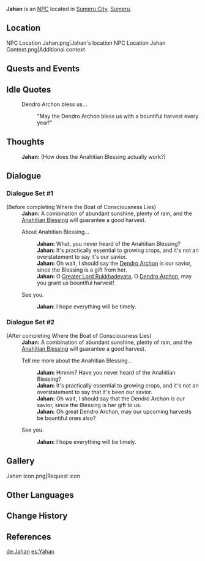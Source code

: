 {{Character Infobox
|type             = NPC
|image            = NPC Jahan.png
|region           = Sumeru
|affiliation      = 
|title            = Farmer
|dialoguereward   = 
|ancestry         = <!-- Clan/family -->
|father           = 
|mother           = 
|spouse           = 
|sibling          = 
|child            = 
|relative         = 
|voiceEN          = [https://www.brienneolvera.com/home Brienne Olvera]<ref name="BrienneOlvera">Twitter: [https://twitter.com/BrienneOlvera/status/1562489917435183104 EN VA Self Announcement]</ref>
|voiceCN          = 
|voiceJP          = 
}}
'''Jahan''' is an [[NPC]] located in [[Sumeru City]], [[Sumeru]].

==Location==
<gallery>
NPC Location Jahan.png|Jahan's location
NPC Location Jahan Context.png|Additional context
</gallery>
<!--
==Profile==
''(To be added.)''

===Personality===
''(To be added.)''

===Appearance===
''(To be added.)''
-->
==Quests and Events==
{{Quests and Events}}

==Idle Quotes==
{{Dialogue start}}
: {{DIcon|Idle}} Dendro Archon bless us...
:: {{A|VO Jahan 01.ogg}} "May the Dendro Archon bless us with a bountiful harvest every year!"
{{Dialogue end}}

==Thoughts==
{{All Schemes to Know Explanation|name=Jahan}}
:{{A|VO Jahan All Schemes to Know 01.ogg}} '''Jahan:''' (How does the Anahitian Blessing actually work?)

==Dialogue==
===Dialogue Set #1===
{{Dialogue start}}
;(Before completing Where the Boat of Consciousness Lies)
:'''Jahan:''' A combination of abundant sunshine, plenty of rain, and the [[Anahitian Blessing]] will guarantee a good harvest.
:{{DIcon}} About Anahitian Blessing...
::'''Jahan:''' What, you never heard of the Anahitian Blessing?
::'''Jahan:''' It's practically essential to growing crops, and it's not an overstatement to say it's our savior.
::'''Jahan:''' Oh wait, I should say the [[Dendro Archon]] is our savior, since the Blessing is a gift from her.
::'''Jahan:''' O [[Greater Lord Rukkhadevata]], O [[Lesser Lord Kusanali|Dendro Archon]], may you grant us bountiful harvest!
:{{DIcon}} See you.
::'''Jahan:''' I hope everything will be timely.
{{Dialogue end}}

===Dialogue Set #2===
{{Dialogue start}}
;(After completing Where the Boat of Consciousness Lies)
:'''Jahan:''' A combination of abundant sunshine, plenty of rain, and the [[Anahitian Blessing]] will guarantee a good harvest.
:{{DIcon}} Tell me more about the Anahitian Blessing...
::'''Jahan:''' Hmmm? Have you never heard of the Anahitian Blessing?
::'''Jahan:''' It's practically essential to growing crops, and it's not an overstatement to say that it's been our savior.
::'''Jahan:''' Oh wait, I should say that the Dendro Archon is our savior, since the Blessing is her gift to us.
::'''Jahan:''' Oh great Dendro Archon, may our upcoming harvests be bountiful ones also?
:{{DIcon}} See you.
::'''Jahan:''' I hope everything will be timely.
{{Dialogue end}}
<!--
==Event Dialogue==
===Event Name===
{{Dialogue start}}
:'''{{subst:PAGENAME}}:'''
{{Dialogue end}}

==Trivia==
* 
-->
==Gallery==
<gallery>
Jahan Icon.png|Request icon
</gallery>

==Other Languages==
{{Other Languages
|default_hidden = 1
|en      = Jahan
|zhs     = 贾汉
|zhs_rm  = Jiǎhàn
|zht     = 賈漢
|zht_rm  = Jiǎhàn
|ja      = ジャハン
|ja_rm   = Jahan
|ko      = 자한
|ko_rm   = Jahan
|es      = Yahan
|fr      = Jahan
|ru      = Джахан
|th      = Jahan
|vi      = Jahan
|de      = Jahan
|id      = Jahan
|pt      = Jahan
|tr      = Jahan
|it      = Jahan
}}

==Change History==
{{Change History|3.0}}

==References==
{{Reflist}}

[[de:Jahan]]
[[es:Yahan]]